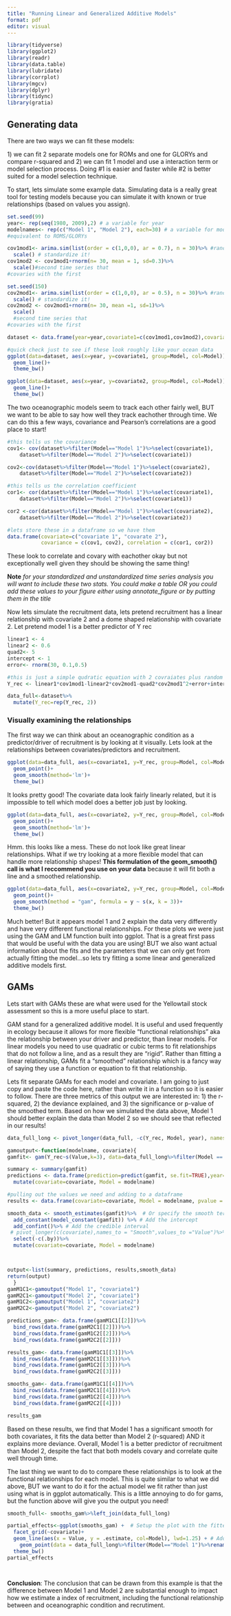 ```yaml
---
title: "Running Linear and Generalized Additive Models"
format: pdf
editor: visual
---
```

```r

library(tidyverse)
library(ggplot2)
library(readr)
library(data.table) 
library(lubridate)
library(corrplot)
library(mgcv)
library(dplyr)
library(tidync)
library(gratia)

```
## Generating data

There are two ways we can fit these models:

1\) we can fit 2 separate models one for ROMs and one for GLORYs and compare r-squared and 2) we can fit 1 model and use a interaction term or model selection process. Doing #1 is easier and faster while #2 is better suited for a model selection technique.

To start, lets simulate some example data. Simulating data is a really great tool for testing models because you can simulate it with known or true relationships (based on values you assign). 

```r
set.seed(99)
year<- rep(seq(1980, 2009),2) # a variable for year
modelnames<- rep(c("Model 1", "Model 2"), each=30) # a variable for models,
#equivalent to ROMS/GLORYs

cov1mod1<- arima.sim(list(order = c(1,0,0), ar = 0.7), n = 30)%>% #random time series
  scale() # standardize it!
cov1mod2 <- cov1mod1+rnorm(n= 30, mean = 1, sd=0.3)%>%
  scale()#second time series that 
#covaries with the first

set.seed(150)
cov2mod1<- arima.sim(list(order = c(1,0,0), ar = 0.5), n = 30)%>% #random time series
  scale() # standardize it!
cov2mod2 <- cov2mod1+rnorm(n= 30, mean =1, sd=1)%>%
  scale()
  #second time series that 
#covaries with the first

dataset <- data.frame(year=year,covariate1=c(cov1mod1,cov1mod2),covariate2=c(cov2mod1,cov2mod2), Model=modelnames) #combine!

```



```r

#quick check just to see if these look roughly like your ocean data
ggplot(data=dataset, aes(x=year, y=covariate1, group=Model, col=Model))+
  geom_line()+
  theme_bw()

ggplot(data=dataset, aes(x=year, y=covariate2, group=Model, col=Model))+
  geom_line()+
  theme_bw()
```

The two oceanographic models seem to track each other fairly well, BUT we want to be able to say how well they track eachother through time. We can do this a few ways, covariance and Pearson's correlations are a good place to start!

```r
#this tells us the covariance
cov1<- cov(dataset%>%filter(Model=="Model 1")%>%select(covariate1),
    dataset%>%filter(Model=="Model 2")%>%select(covariate1))

cov2<-cov(dataset%>%filter(Model=="Model 1")%>%select(covariate2),
    dataset%>%filter(Model=="Model 2")%>%select(covariate2))

#this tells us the correlation coefficient
cor1<- cor(dataset%>%filter(Model=="Model 1")%>%select(covariate1),
    dataset%>%filter(Model=="Model 2")%>%select(covariate1))

cor2 <-cor(dataset%>%filter(Model=="Model 1")%>%select(covariate2),
    dataset%>%filter(Model=="Model 2")%>%select(covariate2))

#lets store these in a dataframe so we have them 
data.frame(covariate=c("covariate 1", "covarate 2"), 
           covariance = c(cov1, cov2), correlation = c(cor1, cor2))
```

These look to correlate and covary with eachother okay but not exceptionally well given they should be showing the same thing! 

**Note** *for your standardized and unstandardized time series analysis you will want to include these two stats. You could make a table OR you could add these values to your figure either using annotate_figure or by putting them in the title* 

Now lets simulate the recruitment data, lets pretend recruitment has a linear relationship with covariate 2 and a dome shaped relationship with covariate 2. Let pretend model 1 is a better predictor of Y rec

```r
linear1 <- 4
linear2 <- 0.6
quad2<- 5
intercept <- 1
error<- rnorm(30, 0.1,0.5)

#this is just a simple qudratic equation with 2 covraiates plus random error
Y_rec <- linear1*cov1mod1-linear2*cov2mod1-quad2*cov2mod1^2+error+intercept

data_full<-dataset%>%
  mutate(Y_rec=rep(Y_rec, 2))
```

### Visually examining the relationships

The first way we can think about an oceanographic condition as a predictor/driver of recruitment is by looking at it visually. Lets look at the relationships between covariates/predictors and recruitment. 
```r
ggplot(data=data_full, aes(x=covariate1, y=Y_rec, group=Model, col=Model))+
  geom_point()+
  geom_smooth(method='lm')+
  theme_bw()
```

It looks pretty good! The covariate data look fairly linearly related, but it is impossible to tell which model does a better job just by looking. 

```r
ggplot(data=data_full, aes(x=covariate2, y=Y_rec, group=Model, col=Model))+
  geom_point()+
  geom_smooth(method='lm')+
  theme_bw()
```

Hmm. this looks like a mess. These do not look like great linear relationships. What if we try looking at a more flexible model that can handle more relationship shapes! **This formulation of the geom_smooth() call is what I reccommend you use on your data** because it will fit both a line and a smoothed relationship.

```r
ggplot(data=data_full, aes(x=covariate2, y=Y_rec, group=Model, col=Model))+
  geom_point()+
  geom_smooth(method = "gam", formula = y ~ s(x, k = 3))+
  theme_bw()
```
Much better! But it appears model 1 and 2 explain the data very differently and have very different functional relationships. For these plots we were just using the GAM and LM function built into ggplot. That is a great first pass that would be useful with the data you are using! BUT we also want actual information about the fits and the parameters that we can only get from actually fitting the model...so lets try fitting a some linear and generalized additive models first.

## GAMs

Lets start with GAMs these are what were used for the Yellowtail stock assessment so this is a more useful place to start. 

GAM stand for a generalized additive model. It is useful and used frequently in ecology because it allows for more flexible "functional relationships" aka the relationship between your driver and predictor, than linear models. For linear models you need to use quadratic or cubic terms to fit relationships that do not follow a line, and as a result they are "rigid". Rather than fitting a linear relationship, GAMs fit a "smoothed" relationship which is a fancy way of saying they use a function or equation to fit that relationship.

Lets fit separate GAMs for each model and covariate. I am going to just copy and paste the code here, rather than write it in a function so it is easier to follow. There are three metrics of this output we are interested in: 1) the r-squared, 2) the deviance explained, and 3) the significance or p-value of the smoothed term. Based on how we simulated the data above, Model 1 should better explain the data than Model 2 so we should see that reflected in our results!

```r
data_full_long <- pivot_longer(data_full, -c(Y_rec, Model, year), names_to = "covariatename", values_to = "Value")

gamoutput<-function(modelname, covariate){
gamfit<- gam(Y_rec~s(Value,k=3), data=data_full_long%>%filter(Model == modelname, covariatename==covariate), method = "REML")

summary <- summary(gamfit)
predictions <- data.frame(prediction=predict(gamfit, se.fit=TRUE),year=unique(data_full$year))%>%
  mutate(covariate=covariate, Model = modelname)

#pulling out the values we need and adding to a dataframe
results <- data.frame(covariate=covariate, Model = modelname, pvalue = summary$s.table[, "p-value"], DevianceExp = summary$dev.expl, rsq = summary$dev.expl)

smooth_data <- smooth_estimates(gamfit)%>%  # Or specify the smooth term you want to plot
  add_constant(model_constant(gamfit)) %>% # Add the intercept
  add_confint()%>% # Add the credible interval
 # pivot_longer(c(covariate),names_to = "Smooth",values_to ="Value")%>%
  select(-c(.by))%>%
  mutate(covariate=covariate, Model = modelname)



output<-list(summary, predictions, results,smooth_data)
return(output)
  }
gamM1C1<-gamoutput("Model 1", "covariate1")
gamM2C1<-gamoutput("Model 2", "covariate1")
gamM1C2<-gamoutput("Model 1", "covariate2")
gamM2C2<-gamoutput("Model 2", "covariate2")

predictions_gam<- data.frame(gamM1C1[[2]])%>%
  bind_rows(data.frame(gamM2C1[[2]]))%>%
  bind_rows(data.frame(gamM1C2[[2]]))%>%
  bind_rows(data.frame(gamM2C2[[2]]))

results_gam<- data.frame(gamM1C1[[3]])%>%
  bind_rows(data.frame(gamM2C1[[3]]))%>%
  bind_rows(data.frame(gamM1C2[[3]]))%>%
  bind_rows(data.frame(gamM2C2[[3]]))

smooths_gam<- data.frame(gamM1C1[[4]])%>%
  bind_rows(data.frame(gamM2C1[[4]]))%>%
  bind_rows(data.frame(gamM1C2[[4]]))%>%
  bind_rows(data.frame(gamM2C2[[4]]))

```

```r

results_gam

```

Based on these results, we find that Model 1 has a significant smooth for both covariates, it fits the data better than Model 2 (r-squared) AND it explains more deviance. Overall, Model 1 is a better predictor of recruitment than Model 2, despite the fact that both models covary and correlate quite well through time.

The last thing we want to do to compare these relationships is to look at the functional relationships for each model. This is quite similar to what we did above, BUT we want to do it for the actual model we fit rather than just using what is in ggplot automatically. This is a little annoying to do for gams, but the function above will give you the output you need!

```r
smooth_full<- smooths_gam%>%left_join(data_full_long)

partial_effects<-ggplot(smooths_gam) +  # Setup the plot with the fitted values
  facet_grid(~covariate)+
  geom_line(aes(x = Value, y = .estimate, col=Model), lwd=1.25) + # Add estimated smooth
    geom_point(data = data_full_long%>%filter(Model=="Model 1")%>%rename(covariate=covariatename), aes(x = Value, y = Y_rec), color = "black") + # Add your data points
  theme_bw()
partial_effects 




```

**Conclusion**: The conclusion that can be drawn from this example is that the difference between Model 1 and Model 2 are substantial enough to impact how we estimate a index of recruitment, including the functional relationship between and oceanographic condition and recrutiment. 